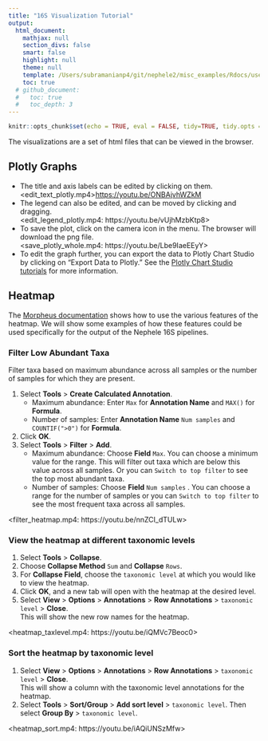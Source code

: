 ```yaml
---
title: "16S Visualization Tutorial"
output:
  html_document:
    mathjax: null
    section_divs: false
    smart: false
    highlight: null
    theme: null
    template: /Users/subramanianp4/git/nephele2/misc_examples/Rdocs/user_doc_template.html
    toc: true
  # github_document:
  #   toc: true
  #   toc_depth: 3
---
```

```r
knitr::opts_chunk$set(echo = TRUE, eval = FALSE, tidy=TRUE, tidy.opts = list(width.cutoff=80))
```

The visualizations are a set of html files that can be viewed in the browser.

## Plotly Graphs
- The title and axis labels can be edited by clicking on them.  
<edit_text_plotly.mp4><https://youtu.be/ONBAjvhWZkM>
- The legend can also be edited, and can be moved by clicking and dragging.  
<edit_legend_plotly.mp4: https://youtu.be/vUjhMzbKtp8>
- To save the plot, click on the camera icon in the menu.  The browser will download the png file.  
<save_plotly_whole.mp4: https://youtu.be/Lbe9IaeEEyY>
- To edit the graph further, you can export the data to Plotly Chart Studio by clicking on "Export Data to Plotly."  See the [Plotly Chart Studio tutorials](http://help.plot.ly/tutorials/) for more information.

## Heatmap
The [Morpheus documentation](https://software.broadinstitute.org/morpheus/documentation.html) shows how to use the various features of the heatmap.  We will show some examples of how these features could be used specifically for the output of the Nephele 16S pipelines.

### Filter Low Abundant Taxa
Filter taxa based on maximum abundance across all samples or the number of samples for which they are present.

1. Select **Tools** > **Create Calculated Annotation**.
    - Maximum abundance: Enter `Max` for **Annotation Name** and `MAX()` for **Formula**.
    - Number of samples: Enter **Annotation Name** `Num samples` and `COUNTIF(">0")` for **Formula**.
2. Click **OK**.
3. Select **Tools** > **Filter** > **Add**.
    - Maximum abundance: Choose **Field** `Max`.  You can choose a minimum value for the range.  This will filter out taxa which are below this value across all samples.  Or you can `Switch to top filter` to see the top most abundant taxa.
    - Number of samples: Choose **Field** `Num samples` .  You can choose a range for the number of samples or you can `Switch to top filter` to see the most frequent taxa across all samples.  

<filter_heatmap.mp4: https://youtu.be/nnZCI_dTULw>


### View the heatmap at different taxonomic levels
1. Select **Tools** > **Collapse**.
2. Choose **Collapse Method** `Sum` and **Collapse** `Rows`.  
3. For **Collapse Field**, choose the `taxonomic level` at which you would like to view the heatmap.
4. Click **OK**, and a new tab will open with the heatmap at the desired level.
5. Select **View** > **Options** > **Annotations** > **Row Annotations** > `taxonomic level` > **Close**.  
This will show the new row names for the heatmap.

<heatmap_taxlevel.mp4: https://youtu.be/iQMVc7Beoc0>

### Sort the heatmap by taxonomic level
1. Select **View** > **Options** > **Annotations** > **Row Annotations** > `taxonomic level` > **Close**.  
This will show a column with the taxonomic level annotations for the heatmap.
2. Select **Tools** > **Sort/Group** > **Add sort level** > `taxonomic level`.  Then select **Group By** > `taxonomic level`.

<heatmap_sort.mp4: https://youtu.be/iAQiUNSzMfw>
